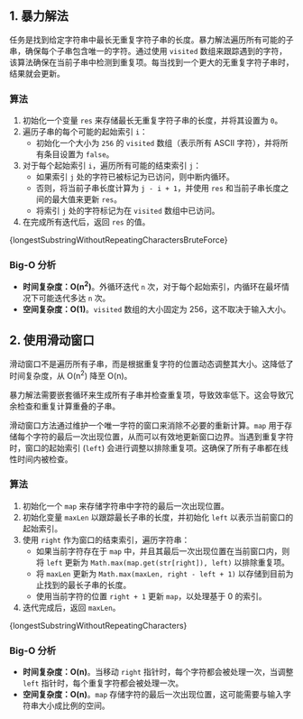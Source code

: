

## 1. 暴力解法

任务是找到给定字符串中最长无重复字符子串的长度。暴力解法遍历所有可能的子串，确保每个子串包含唯一的字符。通过使用 `visited` 数组来跟踪遇到的字符，该算法确保在当前子串中检测到重复项。每当找到一个更大的无重复字符子串时，结果就会更新。

### 算法

1. 初始化一个变量 `res` 来存储最长无重复字符子串的长度，并将其设置为 `0`。
2. 遍历子串的每个可能的起始索引 `i`：
   * 初始化一个大小为 `256` 的 `visited` 数组（表示所有 ASCII 字符），并将所有条目设置为 `false`。
3. 对于每个起始索引 `i`，遍历所有可能的结束索引 `j`：
   * 如果索引 `j` 处的字符已被标记为已访问，则中断内循环。
   * 否则，将当前子串长度计算为 `j - i + 1`，并使用 `res` 和当前子串长度之间的最大值来更新 `res`。
   * 将索引 `j` 处的字符标记为在 `visited` 数组中已访问。
4. 在完成所有迭代后，返回 `res` 的值。

<MDXCodeBlock>
  {longestSubstringWithoutRepeatingCharactersBruteForce}
</MDXCodeBlock>

### Big-O 分析

* **时间复杂度：O(n<sup>2</sup>)**。外循环迭代 `n` 次，对于每个起始索引，内循环在最坏情况下可能迭代多达 `n` 次。
* **空间复杂度：O(1)**。`visited` 数组的大小固定为 256，这不取决于输入大小。

## 2. 使用滑动窗口

滑动窗口不是遍历所有子串，而是根据重复字符的位置动态调整其大小。这降低了时间复杂度，从 O(n<sup>2</sup>) 降至 O(n)。

暴力解法需要嵌套循环来生成所有子串并检查重复项，导致效率低下。这会导致冗余检查和重复计算重叠的子串。

滑动窗口方法通过维护一个唯一字符的窗口来消除不必要的重新计算。`map` 用于存储每个字符的最后一次出现位置，从而可以有效地更新窗口边界。当遇到重复字符时，窗口的起始索引 (`left`) 会进行调整以排除重复项。这确保了所有子串都在线性时间内被检查。

### 算法

1. 初始化一个 `map` 来存储字符串中字符的最后一次出现位置。
2. 初始化变量 `maxLen` 以跟踪最长子串的长度，并初始化 `left` 以表示当前窗口的起始索引。
3. 使用 `right` 作为窗口的结束索引，遍历字符串：
   * 如果当前字符存在于 `map` 中，并且其最后一次出现位置在当前窗口内，则将 `left` 更新为 `Math.max(map.get(str[right]), left)` 以排除重复项。
   * 将 `maxLen` 更新为 `Math.max(maxLen, right - left + 1)` 以存储到目前为止找到的最长子串的长度。
   * 使用当前字符的位置 `right + 1` 更新 `map`，以处理基于 0 的索引。
4. 迭代完成后，返回 `maxLen`。

<MDXCodeBlock>
  {longestSubstringWithoutRepeatingCharacters}
</MDXCodeBlock>

### Big-O 分析

* **时间复杂度：O(n)**。当移动 `right` 指针时，每个字符都会被处理一次，当调整 `left` 指针时，每个重复字符都会被处理一次。
* **空间复杂度：O(n)**。`map` 存储字符的最后一次出现位置，这可能需要与输入字符串大小成比例的空间。
